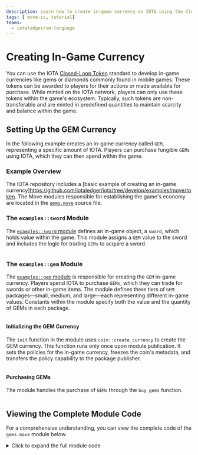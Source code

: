 ```yaml
---
description: Learn how to create in-game currency on IOTA using the Closed-Loop Token standard.
tags: [ move-sc, tutorial]
teams:
  - iotaledger/vm-language
---
```


# Creating In-Game Currency

You can use the IOTA [Closed-Loop Token](../../standards/closed-loop-token.mdx) standard
to develop in-game currencies like gems or diamonds commonly found in mobile games.
These tokens can be awarded to players for their actions or made available for purchase.
While minted on the IOTA network, players can only use these tokens within the game's ecosystem.
Typically, such tokens are non-transferable and are minted in predefined quantities to maintain scarcity and balance within the game.

## Setting Up the GEM Currency

In the following example creates an in-game currency called `GEM`, representing a specific amount of IOTA.
Players can purchase fungible `GEMs` using IOTA, which they can then spend within the game.

### Example Overview

The IOTA repository includes a [basic example of creating an in-game currency]https://github.com/iotaledger/iota/tree/develop/examples/move/token.
The Move modules responsible for establishing the game's economy are located in the [`gems.move`](https://github.com/iotaledger/iota/blob/develop/examples/move/token/sources/gems.move) source file.

### The `examples::sword` Module

The [`examples::sword` module](https://github.com/iotaledger/iota/blob/develop/examples/move/token/sources/gems.move#L8) defines an in-game object, a `sword`,
which holds value within the game.
This module assigns a `GEM` value to the sword and includes the logic for trading `GEMs` to acquire a sword.

```move file=<rootDir>/examples/move/token/sources/gems.move#L8-L32
```

### The `examples::gem` Module

The [`examples::gem` module](https://github.com/iotaledger/iota/blob/develop/examples/move/token/sources/gems.move#L36) is responsible
for creating the `GEM` in-game currency.
Players spend IOTA to purchase `GEMs`, which they can trade for swords or other in-game items.
The module defines three tiers of `GEM` packages—small, medium, and large—each representing different in-game values.
Constants within the module specify both the value and the quantity of GEMs in each package.

```move file=<rootDir>/examples/move/token/sources/gems.move#L73-L69
```

#### Initializing the GEM Currency

The `init` function in the module uses `coin::create_currency` to create the GEM currency. This function runs only once upon module publication. It sets the policies for the in-game currency, freezes the coin's metadata, and transfers the policy capability to the package publisher.

```move file=<rootDir>/examples/move/token/sources/gems.move#L76-L100
```

#### Purchasing GEMs

The module handles the purchase of `GEMs` through the `buy_gems` function.

```move file=<rootDir>/examples/move/token/sources/gems.move#L104-L125
```

## Viewing the Complete Module Code

For a comprehensive understanding, you can view the complete code of the `gems.move` module below.

<details>
<summary>Click to expand the full module code</summary>

```move file=<rootDir>/examples/move/token/sources/gems.move
```

</details>

<Quiz questions={questions} />